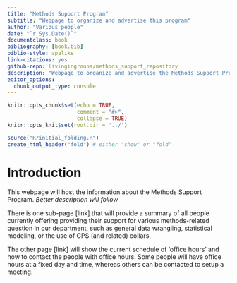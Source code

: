 ```yaml
---
title: "Methods Support Program"
subtitle: "Webpage to organize and advertise this program"
author: "Various people"
date: "`r Sys.Date()`"
documentclass: book
bibliography: [book.bib]
biblio-style: apalike
link-citations: yes
github-repo: livingingroups/methods_support_repository
description: "Webpage to organize and advertise the Methods Support Program at the EAS department/MPI-AB"
editor_options: 
  chunk_output_type: console
---
```


```r
knitr::opts_chunk$set(echo = TRUE,
                      comment = "#>",
                      collapse = TRUE)
knitr::opts_knit$set(root.dir = '../')
```


```r
source("R/initial_folding.R")
create_html_header("fold") # either "show" or "fold"
```

# Introduction
This webpage will host the information about the Methods Support Program. *Better description will follow*

There is one sub-page [link] that will provide a summary of all people currently offering providing their support for various methods-related question in our department, such as general data wrangling, statistical modeling, or the use of GPS (and related) collars.

The other page [link] will show the current schedule of 'office hours' and how to contact the people with office hours. Some people will have office hours at a fixed day and time, whereas others can be contacted to setup a meeting.


